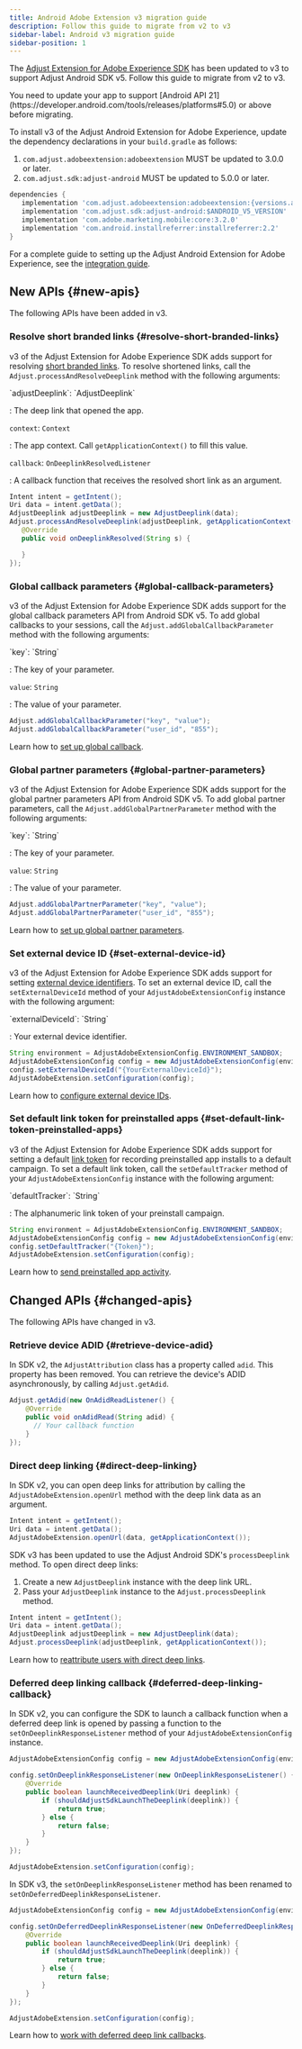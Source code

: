 ```yaml
---
title: Android Adobe Extension v3 migration guide
description: Follow this guide to migrate from v2 to v3
sidebar-label: Android v3 migration guide
sidebar-position: 1
---
```


The [Adjust Extension for Adobe Experience SDK](https://github.com/adjust/android_adobe_extension) has been updated to v3 to support Adjust Android SDK v5. Follow this guide to migrate from v2 to v3.

<Callout type="important">
   You need to update your app to support [Android API
   21](https://developer.android.com/tools/releases/platforms#5.0) or above
   before migrating.
</Callout>

To install v3 of the Adjust Android Extension for Adobe Experience, update the dependency declarations in your `build.gradle` as follows:

1. `com.adjust.adobeextension:adobeextension` MUST be updated to 3.0.0 or later.
1. `com.adjust.sdk:adjust-android` MUST be updated to 5.0.0 or later.

```groovy
dependencies {
   implementation 'com.adjust.adobeextension:adobeextension:{versions.android_adobe_extension.v3}'
   implementation 'com.adjust.sdk:adjust-android:$ANDROID_V5_VERSION'
   implementation 'com.adobe.marketing.mobile:core:3.2.0'
   implementation 'com.android.installreferrer:installreferrer:2.2'
}
```

For a complete guide to setting up the Adjust Android Extension for Adobe Experience, see the [integration guide](/en/sdk/adobe-extension/android/integration).

## New APIs {#new-apis}

<MinorVersion added="v3" size="large" />

The following APIs have been added in v3.

### Resolve short branded links {#resolve-short-branded-links}

v3 of the Adjust Extension for Adobe Experience SDK adds support for resolving [short branded links](https://help.adjust.com/en/article/short-branded-links). To resolve shortened links, call the `Adjust.processAndResolveDeeplink` method with the following arguments:

<DefList>
`adjustDeeplink`: `AdjustDeeplink`

: The deep link that opened the app.

`context`: `Context`

: The app context. Call `getApplicationContext()` to fill this value.

`callback`: `OnDeeplinkResolvedListener`

: A callback function that receives the resolved short link as an argument.

</DefList>

```java
Intent intent = getIntent();
Uri data = intent.getData();
AdjustDeeplink adjustDeeplink = new AdjustDeeplink(data);
Adjust.processAndResolveDeeplink(adjustDeeplink, getApplicationContext(), new OnDeeplinkResolvedListener() {
   @Override
   public void onDeeplinkResolved(String s) {

   }
});
```

### Global callback parameters {#global-callback-parameters}

v3 of the Adjust Extension for Adobe Experience SDK adds support for the global callback parameters API from Android SDK v5. To add global callbacks to your sessions, call the `Adjust.addGlobalCallbackParameter` method with the following arguments:

<DefList>
`key`: `String`

: The key of your parameter.

`value`: `String`

: The value of your parameter.

</DefList>

```java
Adjust.addGlobalCallbackParameter("key", "value");
Adjust.addGlobalCallbackParameter("user_id", "855");
```

Learn how to [set up global callback](/en/sdk/adobe-extension/android/global-parameters#global-callback-parameters).

### Global partner parameters {#global-partner-parameters}

v3 of the Adjust Extension for Adobe Experience SDK adds support for the global partner parameters API from Android SDK v5. To add global partner parameters, call the `Adjust.addGlobalPartnerParameter` method with the following arguments:

<DefList>
`key`: `String`

: The key of your parameter.

`value`: `String`

: The value of your parameter.

</DefList>

```java
Adjust.addGlobalPartnerParameter("key", "value");
Adjust.addGlobalPartnerParameter("user_id", "855");
```

Learn how to [set up global partner parameters](/en/sdk/adobe-extension/android/global-parameters#global-partner-parameters).

### Set external device ID {#set-external-device-id}

v3 of the Adjust Extension for Adobe Experience SDK adds support for setting [external device identifiers](https://help.adjust.com/en/article/external-device-identifiers). To set an external device ID, call the `setExternalDeviceId` method of your `AdjustAdobeExtensionConfig` instance with the following argument:

<DefList>
`externalDeviceId`: `String`

: Your external device identifier.

</DefList>

```java
String environment = AdjustAdobeExtensionConfig.ENVIRONMENT_SANDBOX;
AdjustAdobeExtensionConfig config = new AdjustAdobeExtensionConfig(environment);
config.setExternalDeviceId("{YourExternalDeviceId}");
AdjustAdobeExtension.setConfiguration(config);
```

Learn how to [configure external device IDs](/en/sdk/adobe-extension/android/external-device-id).

### Set default link token for preinstalled apps {#set-default-link-token-preinstalled-apps}

v3 of the Adjust Extension for Adobe Experience SDK adds support for setting a default [link token](https://help.adjust.com/en/article/links) for recording preinstalled app installs to a default campaign. To set a default link token, call the `setDefaultTracker` method of your `AdjustAdobeExtensionConfig` instance with the following argument:

<DefList>
`defaultTracker`: `String`

: The alphanumeric link token of your preinstall campaign.

</DefList>

```java
String environment = AdjustAdobeExtensionConfig.ENVIRONMENT_SANDBOX;
AdjustAdobeExtensionConfig config = new AdjustAdobeExtensionConfig(environment);
config.setDefaultTracker("{Token}");
AdjustAdobeExtension.setConfiguration(config);
```

Learn how to [send preinstalled app activity](/en/sdk/adobe-extension/android/preinstalled).

## Changed APIs {#changed-apis}

<MinorVersion changed="v3" size="large" />

The following APIs have changed in v3.

### Retrieve device ADID {#retrieve-device-adid}

In SDK v2, the `AdjustAttribution` class has a property called `adid`. This property has been removed. You can retrieve the device's ADID asynchronously, by calling `Adjust.getAdid`.

```java
Adjust.getAdid(new OnAdidReadListener() {
    @Override
    public void onAdidRead(String adid) {
      // Your callback function
    }
});
```

### Direct deep linking {#direct-deep-linking}

In SDK v2, you can open deep links for attribution by calling the `AdjustAdobeExtension.openUrl` method with the deep link data as an argument.

```java
Intent intent = getIntent();
Uri data = intent.getData();
AdjustAdobeExtension.openUrl(data, getApplicationContext());
```

SDK v3 has been updated to use the Adjust Android SDK's `processDeeplink` method. To open direct deep links:

1. Create a new `AdjustDeeplink` instance with the deep link URL.
1. Pass your `AdjustDeeplink` instance to the `Adjust.processDeeplink` method.

```java
Intent intent = getIntent();
Uri data = intent.getData();
AdjustDeeplink adjustDeeplink = new AdjustDeeplink(data);
Adjust.processDeeplink(adjustDeeplink, getApplicationContext());
```

Learn how to [reattribute users with direct deep links](/en/sdk/adobe-extension/android/deep-linking#reattribute-users-with-direct-deep-links).

### Deferred deep linking callback {#deferred-deep-linking-callback}

In SDK v2, you can configure the SDK to launch a callback function when a deferred deep link is opened by passing a function to the `setOnDeeplinkResponseListener` method of your `AdjustAdobeExtensionConfig` instance.

```java
AdjustAdobeExtensionConfig config = new AdjustAdobeExtensionConfig(environment);

config.setOnDeeplinkResponseListener(new OnDeeplinkResponseListener() {
    @Override
    public boolean launchReceivedDeeplink(Uri deeplink) {
        if (shouldAdjustSdkLaunchTheDeeplink(deeplink)) {
            return true;
        } else {
            return false;
        }
    }
});

AdjustAdobeExtension.setConfiguration(config);
```

In SDK v3, the `setOnDeeplinkResponseListener` method has been renamed to `setOnDeferredDeeplinkResponseListener`.

```java
AdjustAdobeExtensionConfig config = new AdjustAdobeExtensionConfig(environment);

config.setOnDeferredDeeplinkResponseListener(new OnDeferredDeeplinkResponseListener() {
    @Override
    public boolean launchReceivedDeeplink(Uri deeplink) {
        if (shouldAdjustSdkLaunchTheDeeplink(deeplink)) {
            return true;
        } else {
            return false;
        }
    }
});

AdjustAdobeExtension.setConfiguration(config);
```

Learn how to [work with deferred deep link callbacks](/en/sdk/adobe-extension/android/deep-linking#deferred-deep-link-callbacks).
